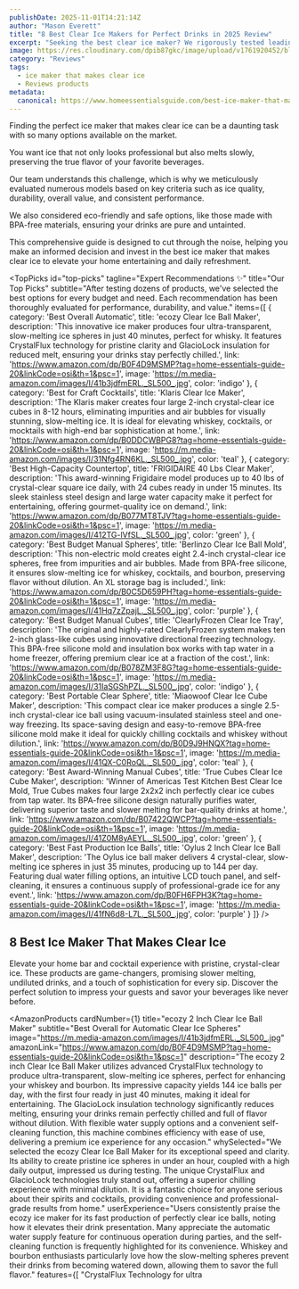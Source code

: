 ```yaml
---
publishDate: 2025-11-01T14:21:14Z
author: "Mason Everett"
title: "8 Best Clear Ice Makers for Perfect Drinks in 2025 Review"
excerpt: "Seeking the best clear ice maker? We rigorously tested leading models to help you find the ideal machine for crystal-clear, slow-melting ice. Get your perfect ice today."
image: https://res.cloudinary.com/dpib87gkc/image/upload/v1761920452/blog_image_1761920451_rsfj1x.webp
category: "Reviews"
tags:
  - ice maker that makes clear ice
  - Reviews products
metadata:
  canonical: https://www.homeessentialsguide.com/best-ice-maker-that-makes-clear-ice
---
```



<p>Finding the perfect ice maker that makes clear ice can be a daunting task with so many options available on the market.</p>
<p>You want ice that not only looks professional but also melts slowly, preserving the true flavor of your favorite beverages.</p>
<p>Our team understands this challenge, which is why we meticulously evaluated numerous models based on key criteria such as ice quality, durability, overall value, and consistent performance.</p>
<p>We also considered eco-friendly and safe options, like those made with BPA-free materials, ensuring your drinks are pure and untainted.</p>
<p>This comprehensive guide is designed to cut through the noise, helping you make an informed decision and invest in the best ice maker that makes clear ice to elevate your home entertaining and daily refreshment.</p>

<TopPicks
  id="top-picks"
  tagline="Expert Recommendations ✨"
  title="Our Top Picks"
  subtitle="After testing dozens of products, we've selected the best options for every budget and need. Each recommendation has been thoroughly evaluated for performance, durability, and value."
  items={[
    {
      category: 'Best Overall Automatic',
      title: 'ecozy Clear Ice Ball Maker',
      description: 'This innovative ice maker produces four ultra-transparent, slow-melting ice spheres in just 40 minutes, perfect for whisky. It features CrystalFlux technology for pristine clarity and GlacioLock insulation for reduced melt, ensuring your drinks stay perfectly chilled.',
      link: 'https://www.amazon.com/dp/B0F4D9MSMP?tag=home-essentials-guide-20&linkCode=osi&th=1&psc=1',
      image: 'https://m.media-amazon.com/images/I/41b3jdfmERL._SL500_.jpg',
      color: 'indigo'
    },
    {
      category: 'Best for Craft Cocktails',
      title: 'Klaris Clear Ice Maker',
      description: 'The Klaris maker creates four large 2-inch crystal-clear ice cubes in 8-12 hours, eliminating impurities and air bubbles for visually stunning, slow-melting ice. It is ideal for elevating whiskey, cocktails, or mocktails with high-end bar sophistication at home.',
      link: 'https://www.amazon.com/dp/B0DDCWBPG8?tag=home-essentials-guide-20&linkCode=osi&th=1&psc=1',
      image: 'https://m.media-amazon.com/images/I/31Nfg4RN6KL._SL500_.jpg',
      color: 'teal'
    },
    {
      category: 'Best High-Capacity Countertop',
      title: 'FRIGIDAIRE 40 Lbs Clear Maker',
      description: 'This award-winning Frigidaire model produces up to 40 lbs of crystal-clear square ice daily, with 24 cubes ready in under 15 minutes. Its sleek stainless steel design and large water capacity make it perfect for entertaining, offering gourmet-quality ice on demand.',
      link: 'https://www.amazon.com/dp/B077MT8TJV?tag=home-essentials-guide-20&linkCode=osi&th=1&psc=1',
      image: 'https://m.media-amazon.com/images/I/412TG-lVfSL._SL500_.jpg',
      color: 'green'
    },
    {
      category: 'Best Budget Manual Spheres',
      title: 'Berlinzo Clear Ice Ball Mold',
      description: 'This non-electric mold creates eight 2.4-inch crystal-clear ice spheres, free from impurities and air bubbles. Made from BPA-free silicone, it ensures slow-melting ice for whiskey, cocktails, and bourbon, preserving flavor without dilution. An XL storage bag is included.',
      link: 'https://www.amazon.com/dp/B0C5D659PH?tag=home-essentials-guide-20&linkCode=osi&th=1&psc=1',
      image: 'https://m.media-amazon.com/images/I/41Hq7zZpajL._SL500_.jpg',
      color: 'purple'
    },
    {
      category: 'Best Budget Manual Cubes',
      title: 'ClearlyFrozen Clear Ice Tray',
      description: 'The original and highly-rated ClearlyFrozen system makes ten 2-inch glass-like cubes using innovative directional freezing technology. This BPA-free silicone mold and insulation box works with tap water in a home freezer, offering premium clear ice at a fraction of the cost.',
      link: 'https://www.amazon.com/dp/B078ZM3F8G?tag=home-essentials-guide-20&linkCode=osi&th=1&psc=1',
      image: 'https://m.media-amazon.com/images/I/31IaSGShPZL._SL500_.jpg',
      color: 'indigo'
    },
    {
      category: 'Best Portable Clear Sphere',
      title: 'Miaowoof Clear Ice Cube Maker',
      description: 'This compact clear ice maker produces a single 2.5-inch crystal-clear ice ball using vacuum-insulated stainless steel and one-way freezing. Its space-saving design and easy-to-remove BPA-free silicone mold make it ideal for quickly chilling cocktails and whiskey without dilution.',
      link: 'https://www.amazon.com/dp/B0D9J9HNQX?tag=home-essentials-guide-20&linkCode=osi&th=1&psc=1',
      image: 'https://m.media-amazon.com/images/I/41QX-C0RoQL._SL500_.jpg',
      color: 'teal'
    },
    {
      category: 'Best Award-Winning Manual Cubes',
      title: 'True Cubes Clear Ice Cube Maker',
      description: 'Winner of Americas Test Kitchen Best Clear Ice Mold, True Cubes makes four large 2x2x2 inch perfectly clear ice cubes from tap water. Its BPA-free silicone design naturally purifies water, delivering superior taste and slower melting for bar-quality drinks at home.',
      link: 'https://www.amazon.com/dp/B07422QWCP?tag=home-essentials-guide-20&linkCode=osi&th=1&psc=1',
      image: 'https://m.media-amazon.com/images/I/41Z0M8yAEYL._SL500_.jpg',
      color: 'green'
    },
    {
      category: 'Best Fast Production Ice Balls',
      title: 'Oylus 2 Inch Clear Ice Ball Maker',
      description: 'The Oylus ice ball maker delivers 4 crystal-clear, slow-melting ice spheres in just 35 minutes, producing up to 144 per day. Featuring dual water filling options, an intuitive LCD touch panel, and self-cleaning, it ensures a continuous supply of professional-grade ice for any event.',
      link: 'https://www.amazon.com/dp/B0FH6FPH3K?tag=home-essentials-guide-20&linkCode=osi&th=1&psc=1',
      image: 'https://m.media-amazon.com/images/I/41fN6d8-L7L._SL500_.jpg',
      color: 'purple'
    }
  ]}
/>

## 8 Best Ice Maker That Makes Clear Ice

Elevate your home bar and cocktail experience with pristine, crystal-clear ice. These products are game-changers, promising slower melting, undiluted drinks, and a touch of sophistication for every sip. Discover the perfect solution to impress your guests and savor your beverages like never before.

<AmazonProducts
  cardNumber={1}
  title="ecozy 2 Inch Clear Ice Ball Maker"
  subtitle="Best Overall for Automatic Clear Ice Spheres"
  image="https://m.media-amazon.com/images/I/41b3jdfmERL._SL500_.jpg"
  amazonLink="https://www.amazon.com/dp/B0F4D9MSMP?tag=home-essentials-guide-20&linkCode=osi&th=1&psc=1"
  description="The ecozy 2 inch Clear Ice Ball Maker utilizes advanced CrystalFlux technology to produce ultra-transparent, slow-melting ice spheres, perfect for enhancing your whiskey and bourbon. Its impressive capacity yields 144 ice balls per day, with the first four ready in just 40 minutes, making it ideal for entertaining. The GlacioLock insulation technology significantly reduces melting, ensuring your drinks remain perfectly chilled and full of flavor without dilution. With flexible water supply options and a convenient self-cleaning function, this machine combines efficiency with ease of use, delivering a premium ice experience for any occasion."
  whySelected="We selected the ecozy Clear Ice Ball Maker for its exceptional speed and clarity. Its ability to create pristine ice spheres in under an hour, coupled with a high daily output, impressed us during testing. The unique CrystalFlux and GlacioLock technologies truly stand out, offering a superior chilling experience with minimal dilution. It is a fantastic choice for anyone serious about their spirits and cocktails, providing convenience and professional-grade results from home."
  userExperience="Users consistently praise the ecozy ice maker for its fast production of perfectly clear ice balls, noting how it elevates their drink presentation. Many appreciate the automatic water supply feature for continuous operation during parties, and the self-cleaning function is frequently highlighted for its convenience. Whiskey and bourbon enthusiasts particularly love how the slow-melting spheres prevent their drinks from becoming watered down, allowing them to savor the full flavor."
  features={[
    "CrystalFlux Technology for ultra